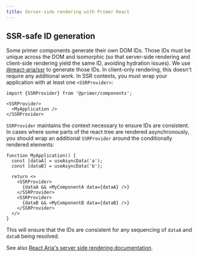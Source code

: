 ```yaml
---
title: Server-side rendering with Primer React
---
```


## SSR-safe ID generation

Some primer components generate their own DOM IDs. Those IDs must be unique across the DOM and isomorphic (so that server-side rendering and client-side rendering yield the same ID, avoiding hydration issues). We use [@react-aria/ssr](https://react-spectrum.adobe.com/react-aria/ssr.html) to generate those IDs. In client-only rendering, this doesn't require any additional work. In SSR contexts, you must wrap your application with at least one `<SSRProvider>`:

```
import {SSRProvider} from '@primer/components';

<SSRProvider>
  <MyApplication />
</SSRProvider>
```

`SSRProvider` maintains the context necessary to ensure IDs are consistent. In cases where some parts of the react tree are rendered asynchronously, you should wrap an additional `SSRProvider` around the conditionally rendered elements:

```
function MyApplication() {
  const [dataA] = useAsyncData('a');
  const [dataB] = useAsyncData('b');

  return <>
    <SSRProvider>
      {dataA && <MyComponentA data={dataA} />}
    </SSRProvider>
    <SSRProvider>
      {dataB && <MyComponentB data={dataB} />}
    </SSRProvider>
  </>
}
```

This will ensure that the IDs are consistent for any sequencing of `dataA` and `dataB` being resolved.

See also [React Aria's server side rendering documentation](https://react-spectrum.adobe.com/react-aria/ssr.html).
